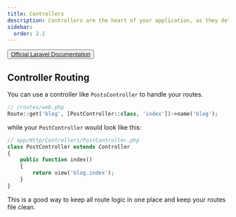 ```yaml
---
title: Controllers
description: Controllers are the heart of your application, as they determine how HTTP requests should be handled.
sidebar:
  order: 2.1
---
```

<button> [Official Laravel Documentation](https://laravel.com/docs/10.x/controllers) </button>

## Controller Routing
You can use a controller like `PostsController` to handle your routes. 
```php
// /routes/web.php
Route::get('blog', [PostController::class, 'index'])->name('blog');
```
while your `PostController` would look like this:
```php
// app/Http/Controllers/PostController.php
class PostController extends Controller
{
    public function index()
    {
        return view('blog.index');
    }
}
```
This is a good way to keep all route logic in one place and keep your routes file clean.